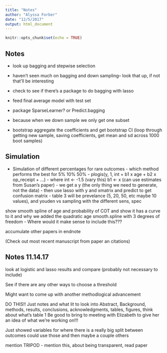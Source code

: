 ```yaml
---
title: "Notes"
author: "Alyssa Forber"
date: "12/5/2017"
output: html_document
---
```


```r
knitr::opts_chunk$set(echo = TRUE)
```

## Notes



- look up bagging and stepwise selection
- haven't seen much on bagging and down sampling-- look that up, if not that'll be interesting


- check to see if there's a package to do bagging with lasso
- feed final average model with test set
- package SparseLearner? or Predict.bagging
- because when we down sample we only get one subset

- bootstrap aggregate the coefficients and get bootstrap CI (loop through getting new sample, saving coefficients, get mean and sd across 1000 boot samples)


## Simulation

- Simulation of different percentages for rare outcomes
      - which method performs the best for 5% 10% 50%
      - plogis(y, 1, int + b1 x age + b2 x op_receipt + ...)
      - where int <- -1.5 (vary this) b1 <- x (can use estimates from Susan's paper)
      - we get a y (the only thing we need to generate, not the data)
      - then use lasso with y and xmatrix and predict to get confusion matrix 
      - table 3 will be prevelance (5, 20, 50, etc maybe 10 values), and youden vs sampling with the different sens, spec 


show smooth spline of age and probability of COT and show it has a curve to it and why we added the quadratic age
smooth.spline with 3 degrees of freedom
    - Where would it make sense to include this???


accumulate other papers in endnote

(Check out most recent manuscript from paper an citations)


## Notes 11.14.17


look at logistic and lasso results and compare (probably not necessary to include)

See if there are any other ways to choose a threshold

Might want to come up with another methodlogical advancement

DO THIS!!
Just notes and what lit to look into
Abstract, Background, methods, results, conclusions, acknowledgments, tables, figures,
think about what's table 1
Be good to bring to meeting with Elizabeth to give her an idea of what we're working on!!!


Just showed variables for where there is a really big split between outcomes
could use those and then maybe a couple others

mention TRIPOD - mention this, about being transparent, read paper

